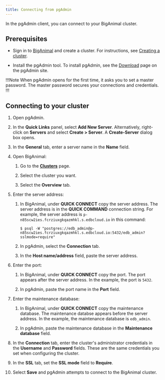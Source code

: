 ```yaml
---
title: Connecting from pgAdmin
---
```


In the pgAdmin client, you can connect to your BigAnimal cluster. 

## Prerequisites

- Sign in to [BigAnimal](portal.biganimal.com) and create a cluster. For instructions, see [Creating a cluster](https://www.enterprisedb.com/docs/biganimal/latest/getting_started/creating_a_cluster/). 

- Install the pgAdmin tool. To install pgAdmin, see the [Download](https://www.pgadmin.org/download/) page on the pgAdmin site. 

!!!Note
   When pgAdmin opens for the first time, it asks you to set a master password. The master password secures your connections and credentials. 
!!!

## Connecting to your cluster

1. Open pgAdmin.

1. In the **Quick Links** panel, select **Add New Server**. Alternatively, right-click on **Servers** and select **Create > Server**. A **Create-Server** dialog box opens. 

1. In the **General** tab, enter a server name in the **Name** field. 

1. Open BigAnimal:

   1. Go to the [**Clusters**](https://portal.biganimal.com/clusters) page.

   1. Select the cluster you want.

   1. Select the **Overview** tab. 

1. Enter the server address: 

   1. In BigAnimal, under **QUICK CONNECT** copy the server address. The server address is in the **QUICK COMMAND** connection string. For example, the server address is `p-n85scw2ies.fcrziuxgkqazmhkl.s.edbcloud.io` in this command:

      ```shell
      $ psql -W "postgres://edb_admin@p-n85scw2ies.fcrziuxgkqazmhkl.s.edbcloud.io:5432/edb_admin?sslmode=require"
      ```

   1. In pgAdmin, select the **Connection** tab. 

   1. In the **Host name/address** field, paste the server address.

1. Enter the port:

   1. In BigAnimal, under **QUICK CONNECT** copy the port. The port appears after the server address. In the example, the port is `5432`.

   1. In pgAdmin, paste the port name in the **Port** field.

1. Enter the maintenance database:

   1. In BigAnimal, under **QUICK CONNECT** copy the maintenance database. The maintenance databse appears before the server address. In the example, the maintenance database is `edb_admin`. 
   
   1. In pgAdmin, paste the maintenance database in the **Maintenance database** field. 

1. In the **Connection** tab, enter the cluster's administrator credentials in the **Username** and **Password** fields. These are the same credentials you set when configuring the cluster. 

1. In the **SSL** tab, set the **SSL mode** field to **Require**. 

1. Select **Save** and pgAdmin attempts to connect to the BigAnimal cluster. 
